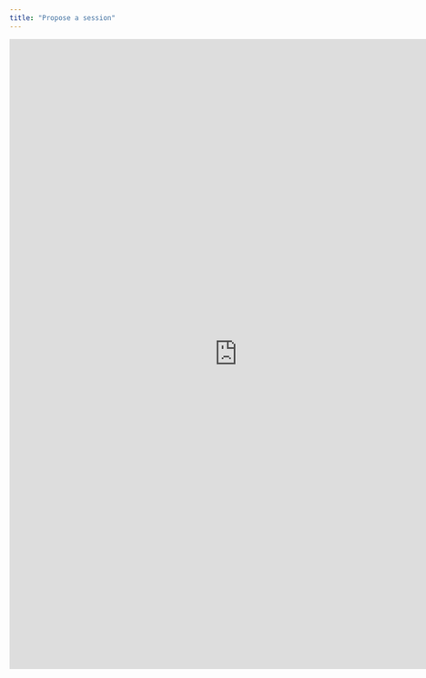 ```yaml
---
title: "Propose a session"
---
```


<iframe src="https://docs.google.com/forms/d/e/1FAIpQLSfefHFCbwMOgT1_GZgVOFlJlO5Wvz-wCqlJtNbC-OZG9b6tPw/viewform?embedded=true" width="800" height="1106" frameborder="0" marginheight="0" marginwidth="0">Loading…</iframe>

